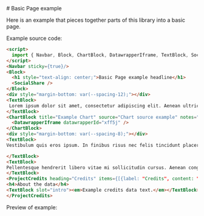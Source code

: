 
<Meta title="Examples/00_Examples"/>
# Basic Page example

Here is an example that pieces together parts of this library into a basic page.

Example source code:

```html
<script>
  import { Navbar, Block, ChartBlock, DatawrapperIframe, TextBlock, SocialShare, ProjectCredits } from "@urbaninstitute/dataviz-components";
</script>
<Navbar sticky={true}/>
<Block>
  <h1 style="text-align: center;">Basic Page example headline</h1>
  <SocialShare />
</Block>
<div style="margin-bottom: var(--spacing-12);"></div>
<TextBlock>
 Lorem ipsum dolor sit amet, consectetur adipiscing elit. Aenean ultricies sit amet ex eget accumsan. Morbi vel libero dolor. Phasellus ipsum leo, rhoncus sed ipsum quis, finibus porttitor sem. Vestibulum luctus turpis sed nibh porttitor, id malesuada ex fringilla. Sed ac nisl porta, congue lacus non, convallis metus. In a dolor efficitur, scelerisque felis vitae, vulputate libero. Mauris tristique purus lectus, ut convallis libero volutpat ac. In nec scelerisque ipsum. Sed luctus lacus nibh, nec rutrum erat faucibus consectetur. Nullam tempor condimentum leo et consequat. Ut finibus arcu ex, quis congue risus imperdiet vitae. Sed rhoncus, lectus vitae gravida faucibus, urna leo dictum neque, eu semper dolor dolor ut leo. Donec id malesuada nisi. Aliquam lobortis egestas sollicitudin. Nullam ut tempus nisl.
</TextBlock>
<ChartBlock title="Example Chart" source="Chart source example" notes="Chart notes example">
  <DatawrapperIframe datawrapperId="xff5j" />
</ChartBlock>
<div style="margin-bottom: var(--spacing-8);"></div>
<TextBlock>
Vestibulum quis eros ipsum. In finibus risus nec felis tincidunt placerat. Fusce eu egestas tortor, ac porttitor tortor. Vestibulum vestibulum, diam vitae cursus ullamcorper, enim risus luctus purus, id porttitor ex quam imperdiet arcu. Nunc mollis, elit ut accumsan dictum, est enim facilisis eros, in malesuada quam augue vitae nibh. Duis sed mi ut nisi facilisis fringilla a eget purus. Nunc finibus velit augue, et convallis sapien ultricies sit amet.

</TextBlock>
<TextBlock>
Pellentesque hendrerit libero vitae mi sollicitudin cursus. Aenean congue ac sem in auctor. Donec vulputate quam quis lacus aliquet gravida. Phasellus fermentum bibendum est ac egestas. Cras fringilla, orci ac pellentesque lobortis, elit nisl dignissim nibh, id rhoncus mauris purus et mauris. Ut at tincidunt turpis. In sagittis ultricies tellus at congue. Nullam a dapibus nisl. Curabitur consectetur nisl maximus, sollicitudin lacus dapibus, vulputate purus. Nulla vel sagittis velit. Orci varius natoque penatibus et magnis dis parturient montes, nascetur ridiculus mus. Integer semper sapien libero, at pulvinar nibh gravida non. Etiam laoreet dignissim posuere. Nulla sed placerat ligula. 
</TextBlock>
<ProjectCredits heading="Credits" items={[{label: "Credits", content: "Name Name"}, {label: "Credits", content: "Name Name"}, {label: "Credits", content: "Name Name"}]}>
<h4>About the data</h4>
<TextBlock slot="intro"><em>Example credits data text.</em></TextBlock>
</ProjectCredits>
```

Preview of example:

<Story of={stories.BasicPage} />

